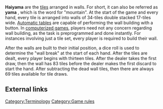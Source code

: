 '''Haiyama''' {{kana|牌山}} are the [[mahjong equipment|tiles]] arranged in walls.  For short, it can also be referred as '''yama''' {{kana|山}}, which is the word for "mountain".  At the start of the game and every hand, every tile is arranged into walls of 34-tiles double stacked 17-tiles wide.  [[Automatic table|Automatic tables]] are capable of performing the wall building with a button.  In [[List of mahjong video games|computerized games]], players need not any concern regarding wall building, as the task is preprogrammed and done instantly.  For instances involving just a tile set, every player is required to build their wall.

After the walls are built to their initial position, a dice roll is used to determine the "wall break" at the start of each hand.  After the tiles are dealt, every player begins with thirteen tiles.  After the dealer takes the first draw, then the wall has 83 tiles before the dealer makes the first discard to start the hand.  After subtracting the dead wall tiles, then there are always 69 tiles available for tile draws.

== External links ==

[[Category:Terminology]]
[[Category:Game rules]]